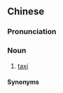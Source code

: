 {{also|小黄}}
==Chinese==
{{zh-forms|s=小黄}}

===Pronunciation===
{{zh-pron
|m=xiǎohuáng
|h=pfs=séu-vòng
|cat=n
}}

===Noun===
{{zh-noun}}

# {{lb|zh|Taiwan|colloquial}} [[taxi]]

====Synonyms====
{{zh-dial|出租汽車}}